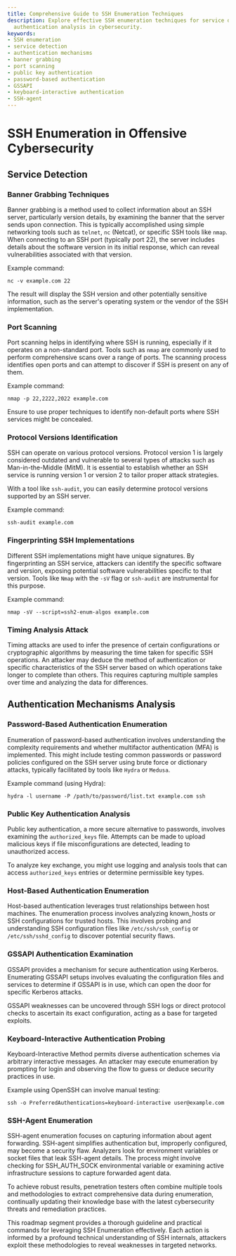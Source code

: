```yaml
---
title: Comprehensive Guide to SSH Enumeration Techniques
description: Explore effective SSH enumeration techniques for service detection and
  authentication analysis in cybersecurity.
keywords:
- SSH enumeration
- service detection
- authentication mechanisms
- banner grabbing
- port scanning
- public key authentication
- password-based authentication
- GSSAPI
- keyboard-interactive authentication
- SSH-agent
---
```


# SSH Enumeration in Offensive Cybersecurity

## Service Detection

### Banner Grabbing Techniques
Banner grabbing is a method used to collect information about an SSH server, particularly version details, by examining the banner that the server sends upon connection. This is typically accomplished using simple networking tools such as `telnet`, `nc` (Netcat), or specific SSH tools like `nmap`. When connecting to an SSH port (typically port 22), the server includes details about the software version in its initial response, which can reveal vulnerabilities associated with that version.

Example command:
```
nc -v example.com 22
```
The result will display the SSH version and other potentially sensitive information, such as the server's operating system or the vendor of the SSH implementation.

### Port Scanning
Port scanning helps in identifying where SSH is running, especially if it operates on a non-standard port. Tools such as `nmap` are commonly used to perform comprehensive scans over a range of ports. The scanning process identifies open ports and can attempt to discover if SSH is present on any of them.

Example command:
```
nmap -p 22,2222,2022 example.com
```
Ensure to use proper techniques to identify non-default ports where SSH services might be concealed.

### Protocol Versions Identification
SSH can operate on various protocol versions. Protocol version 1 is largely considered outdated and vulnerable to several types of attacks such as Man-in-the-Middle (MitM). It is essential to establish whether an SSH service is running version 1 or version 2 to tailor proper attack strategies.

With a tool like `ssh-audit`, you can easily determine protocol versions supported by an SSH server.

Example command:
```
ssh-audit example.com
```

### Fingerprinting SSH Implementations
Different SSH implementations might have unique signatures. By fingerprinting an SSH service, attackers can identify the specific software and version, exposing potential software vulnerabilities specific to that version. Tools like `Nmap` with the `-sV` flag or `ssh-audit` are instrumental for this purpose.

Example command:
```
nmap -sV --script=ssh2-enum-algos example.com
```

### Timing Analysis Attack
Timing attacks are used to infer the presence of certain configurations or cryptographic algorithms by measuring the time taken for specific SSH operations. An attacker may deduce the method of authentication or specific characteristics of the SSH server based on which operations take longer to complete than others. This requires capturing multiple samples over time and analyzing the data for differences.

## Authentication Mechanisms Analysis

### Password-Based Authentication Enumeration
Enumeration of password-based authentication involves understanding the complexity requirements and whether multifactor authentication (MFA) is implemented. This might include testing common passwords or password policies configured on the SSH server using brute force or dictionary attacks, typically facilitated by tools like `Hydra` or `Medusa`.

Example command (using Hydra):
```
hydra -l username -P /path/to/password/list.txt example.com ssh
```

### Public Key Authentication Analysis
Public key authentication, a more secure alternative to passwords, involves examining the `authorized_keys` file. Attempts can be made to upload malicious keys if file misconfigurations are detected, leading to unauthorized access.

To analyze key exchange, you might use logging and analysis tools that can access `authorized_keys` entries or determine permissible key types.

### Host-Based Authentication Enumeration
Host-based authentication leverages trust relationships between host machines. The enumeration process involves analyzing known_hosts or SSH configurations for trusted hosts. This involves probing and understanding SSH configuration files like `/etc/ssh/ssh_config` or `/etc/ssh/sshd_config` to discover potential security flaws.

### GSSAPI Authentication Examination
GSSAPI provides a mechanism for secure authentication using Kerberos. Enumerating GSSAPI setups involves evaluating the configuration files and services to determine if GSSAPI is in use, which can open the door for specific Kerberos attacks.

GSSAPI weaknesses can be uncovered through SSH logs or direct protocol checks to ascertain its exact configuration, acting as a base for targeted exploits.

### Keyboard-Interactive Authentication Probing
Keyboard-Interactive Method permits diverse authentication schemes via arbitrary interactive messages. An attacker may execute enumeration by prompting for login and observing the flow to guess or deduce security practices in use.

Example using OpenSSH can involve manual testing:
```
ssh -o PreferredAuthentications=keyboard-interactive user@example.com
```

### SSH-Agent Enumeration
SSH-agent enumeration focuses on capturing information about agent forwarding. SSH-agent simplifies authentication but, improperly configured, may become a security flaw. Analyzers look for environment variables or socket files that leak SSH-agent details. The process might involve checking for SSH_AUTH_SOCK environmental variable or examining active infrastructure sessions to capture forwarded agent data.

To achieve robust results, penetration testers often combine multiple tools and methodologies to extract comprehensive data during enumeration, continually updating their knowledge base with the latest cybersecurity threats and remediation practices.

This roadmap segment provides a thorough guideline and practical commands for leveraging SSH Enumeration effectively. Each action is informed by a profound technical understanding of SSH internals, attackers exploit these methodologies to reveal weaknesses in targeted networks.